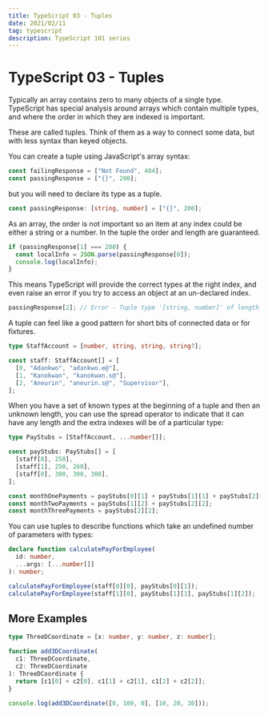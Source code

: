 ```yaml
---
title: TypeScript 03 - Tuples
date: 2021/02/11
tag: typescript
description: TypeScript 101 series
---
```


# TypeScript 03 - Tuples

Typically an array contains zero to many objects of a
single type. TypeScript has special analysis around
arrays which contain multiple types, and where the order
in which they are indexed is important.

These are called tuples. Think of them as a way to
connect some data, but with less syntax than keyed objects.

You can create a tuple using JavaScript's array syntax:

```js
const failingResponse = ["Not Found", 404];
const passingResponse = ["{}", 200];
```

but you will need to declare its type as a tuple.

```ts
const passingResponse: [string, number] = ["{}", 200];
```

As an array, the order is not important so an item at
any index could be either a string or a number. In the
tuple the order and length are guaranteed.

```ts
if (passingResponse[1] === 200) {
  const localInfo = JSON.parse(passingResponse[0]);
  console.log(localInfo);
}
```

This means TypeScript will provide the correct types at
the right index, and even raise an error if you try to
access an object at an un-declared index.

```ts
passingResponse[2]; // Error - Tuple type '[string, number]' of length '2' has no element at index '2'.
```

A tuple can feel like a good pattern for short bits of
connected data or for fixtures.

```ts
type StaffAccount = [number, string, string, string?];

const staff: StaffAccount[] = [
  [0, "Adankwo", "adankwo.e@"],
  [1, "Kanokwan", "kanokwan.s@"],
  [2, "Aneurin", "aneurin.s@", "Supervisor"],
];
```

When you have a set of known types at the beginning of a
tuple and then an unknown length, you can use the spread
operator to indicate that it can have any length and the
extra indexes will be of a particular type:

```ts
type PayStubs = [StaffAccount, ...number[]];

const payStubs: PayStubs[] = [
  [staff[0], 250],
  [staff[1], 250, 260],
  [staff[0], 300, 300, 300],
];

const monthOnePayments = payStubs[0][1] + payStubs[1][1] + payStubs[2][1];
const monthTwoPayments = payStubs[1][2] + payStubs[2][2];
const monthThreePayments = payStubs[2][2];
```

You can use tuples to describe functions which take
an undefined number of parameters with types:

```ts
declare function calculatePayForEmployee(
  id: number,
  ...args: [...number[]]
): number;

calculatePayForEmployee(staff[0][0], payStubs[0][1]);
calculatePayForEmployee(staff[1][0], payStubs[1][1], payStubs[1][2]);
```

## More Examples

```ts
type ThreeDCoordinate = [x: number, y: number, z: number];

function add3DCoordinate(
  c1: ThreeDCoordinate,
  c2: ThreeDCoordinate
): ThreeDCoordinate {
  return [c1[0] + c2[0], c1[1] + c2[1], c1[2] + c2[2]];
}

console.log(add3DCoordinate([0, 100, 0], [10, 20, 30]));
```
